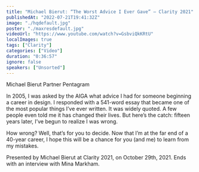 ```yaml
---
title: "Michael Bierut: “The Worst Advice I Ever Gave” — Clarity 2021"
publishedAt: "2022-07-21T19:41:32Z"
image: "./hqdefault.jpg"
poster: "./maxresdefault.jpg"
videoUrl: "https://www.youtube.com/watch?v=GsbviQkKRtU"
localImages: true
tags: ["Clarity"]
categories: ["Video"]
duration: "0:36:57"
ignore: false
speakers: ["Unsorted"]
---
```


Michael Bierut Partner Pentagram

In 2005, I was asked by the AIGA what advice I had for someone beginning a career in design. I responded with a 541-word essay that became one of the most popular things I’ve ever written. It was widely quoted. A few people even told me it has changed their lives. But here’s the catch: fifteen years later, I’ve begun to realize I was wrong.

How wrong? Well, that’s for you to decide. Now that I’m at the far end of a 40-year career, I hope this will be a chance for you (and me) to learn from my mistakes.

Presented by Michael Bierut at Clarity 2021, on October 29th, 2021. Ends with an interview with Mina Markham.
